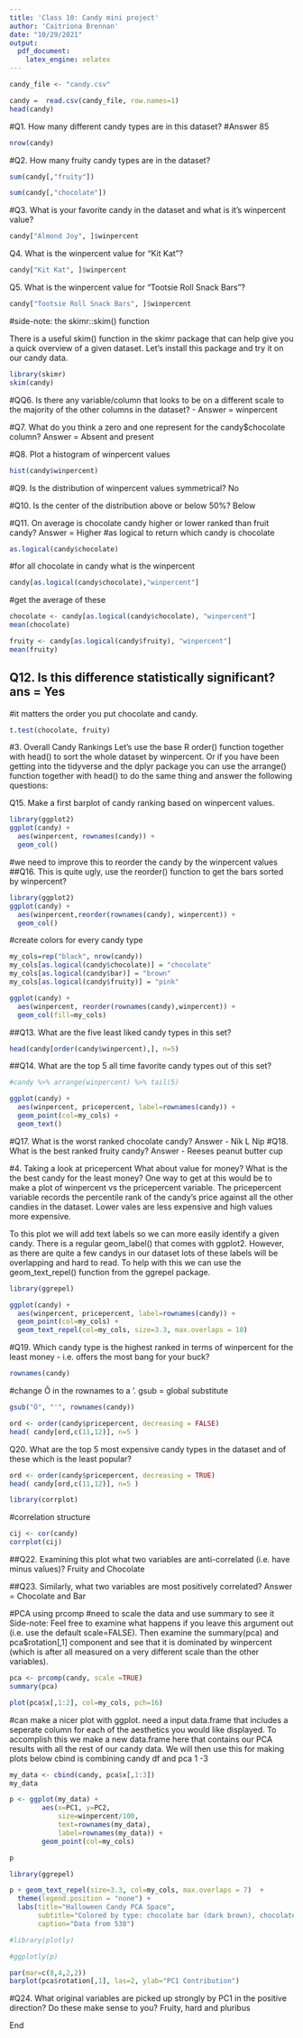 ```yaml
---
title: 'Class 10: Candy mini project'
author: 'Caitriona Brennan'
date: "10/29/2021"
output:
  pdf_document:
    latex_engine: xelatex
---
```


```r
candy_file <- "candy.csv"

candy =  read.csv(candy_file, row.names=1)
head(candy)
```

#Q1. How many different candy types are in this dataset?
#Answer 85

```r
nrow(candy)
```

#Q2. How many fruity candy types are in the dataset?

```r
sum(candy[,"fruity"])
```

```r
sum(candy[,"chocolate"])
```


#Q3. What is your favorite candy in the dataset and what is it’s winpercent value?


```r
candy["Almond Joy", ]$winpercent
```

Q4. What is the winpercent value for “Kit Kat”?
```r
candy["Kit Kat", ]$winpercent
```
Q5. What is the winpercent value for “Tootsie Roll Snack Bars”?

```r
candy["Tootsie Roll Snack Bars", ]$winpercent

```




#side-note: the skimr::skim() function

There is a useful skim() function in the skimr package that can help give you a quick overview of a given dataset. Let’s install this package and try it on our candy data.

```r
library(skimr)
skim(candy)
```

#QQ6. Is there any variable/column that looks to be on a different scale to the majority of the other columns in the dataset? - Answer = winpercent

#Q7. What do you think a zero and one represent for the candy$chocolate column? Answer = Absent and present


#Q8. Plot a histogram of winpercent values


```r
hist(candy$winpercent)
```

#Q9. Is the distribution of winpercent values symmetrical? No

#Q10. Is the center of the distribution above or below 50%? Below

#Q11. On average is chocolate candy higher or lower ranked than fruit candy? Answer = Higher
#as logical to return which candy is chocolate
```r
as.logical(candy$chocolate)
```
#for all chocolate in candy what is the winpercent
```r
candy[as.logical(candy$chocolate),"winpercent"]
```
#get the average of these 
```r
chocolate <- candy[as.logical(candy$chocolate), "winpercent"]
mean(chocolate)
```
```r
fruity <- candy[as.logical(candy$fruity), "winpercent"]
mean(fruity)
```
## Q12. Is this difference statistically significant? ans = Yes

#it matters the order you put chocolate and candy. 
```r
t.test(chocolate, fruity)
```

#3. Overall Candy Rankings
Let’s use the base R order() function together with head() to sort the whole dataset by winpercent. Or if you have been getting into the tidyverse and the dplyr package you can use the arrange() function together with head() to do the same thing and answer the following questions:


Q15. Make a first barplot of candy ranking based on winpercent values.

```r
library(ggplot2)
ggplot(candy) +
  aes(winpercent, rownames(candy)) +
  geom_col()
```

#we need to improve this to reorder the candy by the winpercent values
##Q16. This is quite ugly, use the reorder() function to get the bars sorted by winpercent?

```r
library(ggplot2)
ggplot(candy) +
  aes(winpercent,reorder(rownames(candy), winpercent)) +
  geom_col()
```

#create colors for every candy type

```r
my_cols=rep("black", nrow(candy))
my_cols[as.logical(candy$chocolate)] = "chocolate"
my_cols[as.logical(candy$bar)] = "brown"
my_cols[as.logical(candy$fruity)] = "pink"
```

```r
ggplot(candy) + 
  aes(winpercent, reorder(rownames(candy),winpercent)) +
  geom_col(fill=my_cols)
```

##Q13. What are the five least liked candy types in this set?
```r
head(candy[order(candy$winpercent),], n=5)
```


##Q14. What are the top 5 all time favorite candy types out of this set?
```r
#candy %>% arrange(winpercent) %>% tail(5)
```





```r
ggplot(candy) +
  aes(winpercent, pricepercent, label=rownames(candy)) +
  geom_point(col=my_cols) +
  geom_text()
```

#Q17. What is the worst ranked chocolate candy?
Answer - Nik L Nip
#Q18. What is the best ranked fruity candy?
Answer - Reeses peanut butter cup

#4. Taking a look at pricepercent
What about value for money? What is the the best candy for the least money? One way to get at this would be to make a plot of winpercent vs the pricepercent variable. The pricepercent variable records the percentile rank of the candy’s price against all the other candies in the dataset. Lower vales are less expensive and high values more expensive.

To this plot we will add text labels so we can more easily identify a given candy. There is a regular geom_label() that comes with ggplot2. However, as there are quite a few candys in our dataset lots of these labels will be overlapping and hard to read. To help with this we can use the geom_text_repel() function from the ggrepel package.




```r
library(ggrepel)

ggplot(candy) +
  aes(winpercent, pricepercent, label=rownames(candy)) +
  geom_point(col=my_cols) + 
  geom_text_repel(col=my_cols, size=3.3, max.overlaps = 10)
```
#Q19. Which candy type is the highest ranked in terms of winpercent for the least money - i.e. offers the most bang for your buck?


```r
rownames(candy)
```

#change Õ in the rownames to a '. gsub = global substitute
```r
gsub("Õ", "'", rownames(candy))
```

```r
ord <- order(candy$pricepercent, decreasing = FALSE)
head( candy[ord,c(11,12)], n=5 )
```


Q20. What are the top 5 most expensive candy types in the dataset and of these which is the least popular?

```r
ord <- order(candy$pricepercent, decreasing = TRUE)
head( candy[ord,c(11,12)], n=5 )
```

```r
library(corrplot)
```
#correlation structure
```r
cij <- cor(candy)
corrplot(cij)
```
##Q22. Examining this plot what two variables are anti-correlated (i.e. have minus values)?
Fruity and Chocolate

##Q23. Similarly, what two variables are most positively correlated?
Answer = Chocolate and Bar



#PCA using prcomp
#need to scale the data and use summary to see it
Side-note: Feel free to examine what happens if you leave this argument out (i.e. use the default scale=FALSE). Then examine the summary(pca) and pca$rotation[,1] component and see that it is dominated by winpercent (which is after all measured on a very different scale than the other variables).
```r
pca <- prcomp(candy, scale =TRUE)
summary(pca)
```

```r
plot(pca$x[,1:2], col=my_cols, pch=16)
```

#can make a nicer plot with ggplot. need a input data.frame that includes a seperate column for each of the aesthetics you would like displayed. To accomplish this we make a new data.frame here that contains our PCA results with all the rest of our candy data. We will then use this for making plots below
cbind is combining candy df and pca 1 -3 
```r
my_data <- cbind(candy, pca$x[,1:3])
my_data
```


```r
p <- ggplot(my_data) + 
        aes(x=PC1, y=PC2, 
            size=winpercent/100,  
            text=rownames(my_data),
            label=rownames(my_data)) +
        geom_point(col=my_cols)

p
```

```r
library(ggrepel)

p + geom_text_repel(size=3.3, col=my_cols, max.overlaps = 7)  + 
  theme(legend.position = "none") +
  labs(title="Halloween Candy PCA Space",
       subtitle="Colored by type: chocolate bar (dark brown), chocolate other (light brown), fruity (red), other (black)",
       caption="Data from 538")
```
```r
#library(plotly)
```

```r
#ggplotly(p)

```

```r
par(mar=c(8,4,2,2))
barplot(pca$rotation[,1], las=2, ylab="PC1 Contribution")
```


#Q24. What original variables are picked up strongly by PC1 in the positive direction? Do these make sense to you? Fruity, hard and pluribus

End
